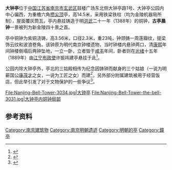 {{文物保护单位
| 级别 = 省级
| 省区市 = 江苏省
| 名称 = 铜钟
| 图片 = [[File:Da_zhong_ting_2011-03.JPG|200px]]<br><small>大钟亭公园沿中央路入口</small>
| 编号 = 无（单独公布）
| 分类 = 石窟寺及石刻
| 时代 = [[明代|明代]]
| 所在 = [[南京市|南京市]][[玄武区|玄武区]]
| 登录 = 1965年
}}
'''大钟亭'''位于[[中国|中国]][[江苏省|江苏省]][[南京市|南京市]][[玄武区|玄武区]]鼓楼广场东北侧大钟亭路1号、大钟亭公园内中心偏西，为重檐六角[[攒尖顶|攒尖顶]]亭，高14.5米，采用铁梁铁柱（均为金陵机器局所制），屋面覆灰筒瓦，亭内悬挂铸造于明[[洪武|洪武]]二十一年（1388年）的铜钟，'''古亭晨钟'''一景被列为新金陵四十景之首。

亭中铜钟为紫铜浇铸，高3.56米，口径2.3米，重23吨，钟颈铸一周莲瓣纹，提梁饰云纹和波浪卷角。该钟原为明代南京钟楼遗物，当时钟楼内悬钟两口，清[[康熙|康熙]]年间钟楼倒塌后两钟坠地，一立一卧，立者毁于[[咸丰|咸丰]]年间，卧者则在[[光绪|光绪]]十五年（1889年）由[[江宁布政使|江宁布政使]]许振祎建亭悬挂于此<ref>{{cite web|url=http://www.njyl.com/article/s/581094-315314-0.htm|title=《大钟亭公园》|accessdate=2011-03-04|work=|publisher=南京园林网|deadurl=yes|archiveurl=https://archive.is/20120905172703/http://www.njyl.com/article/s/581094-315314-0.htm|archivedate=2012-09-05}}</ref>。

公园内除大钟亭外，亭北的三姑殿相传为纪念因铸钟而献身的三个姑娘（一说为明蕲国公[[康茂才|康茂才]]之女，一说为工匠之女）而建<ref>{{cite web|url=http://www.njyl.com/article/s/581094-317618-0.htm|title=《（1995）大钟亭公园规划及园林建筑设计简介》|accessdate=2011-03-04|work=|publisher=南京园林网|archive-date=2016-03-12|archive-url=https://web.archive.org/web/20160312045534/http://njyl.com/article/s/581094-317618-0.htm|dead-url=yes}}</ref>，另外部分附属建筑被用于经营饭店，但此举引发了对于文物保护的一些争议<ref>{{cite web|url=http://dz.xdkb.net/html/2010-07/27/content_25978.htm|title=《明代的大钟亭里开起饭店？ 不，是一家饭店包围了大钟亭》|accessdate=2011-03-04|work=|publisher=现代快报|archive-date=2022-03-26|archive-url=https://web.archive.org/web/20220326064536/http://dz.xdkb.net/html/2010-07/27/content_25978.htm}}</ref>。

<gallery>
File:Nanjing-Bell-Tower-3034.jpg|大钟亭
File:Nanjing-Bell-Tower-the-bell-3031.jpg|大钟亭内铜钟局部
</gallery>

==参考资料==
{{reflist|2}}
{{commonscat|Nanjing Bell Tower}}

{{南京市境内的江苏省文物保护单位}}
[[Category:南京建筑物|Category:南京建筑物]]
[[Category:南京明朝遗迹|Category:南京明朝遗迹]]
[[Category:明朝的亭|Category:明朝的亭]]
[[Category:鐘亭|Category:鐘亭]]